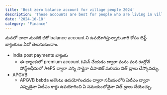 ```yaml
---
title: 'Best zero balance account for village people 2024'
description: 'These accounts are best for people who are living in villages:1.IPPB,2.SBI'
date: '2024-10-18'
category: 'Finance'
---
```



మనలో చాలా మందికి జీరో balance account ని ఉపయోగిస్తున్నారు.వారి కోసం బెస్ట్ బ్యాంకులు ఏవో తెలుసుకుందాం.

* India post payments బ్యాంకు 
  - ఈ బ్యాంకులో premium account ఓపెన్   చేయడం ద్వారా మనం మన ఊర్లోనే  పోస్ట్ఆఫీసులో AePS ద్వారా ఎన్ని సార్లైనా డిపాజిట్ మరియు విత్ డ్రాలు చేస్కోవచ్చు.
* APGVB
  - APGVB bsbda అకౌంటు ఉపయోగించడం ద్వారా సమీపంలోని ఏటీఎం ద్వారా ఎప్పుడైనా ఏటీఎం కార్డు ఉపయోగించి ఏ సమయంలోనైనా విత్ డ్రాలు చేయొచ్చు.


